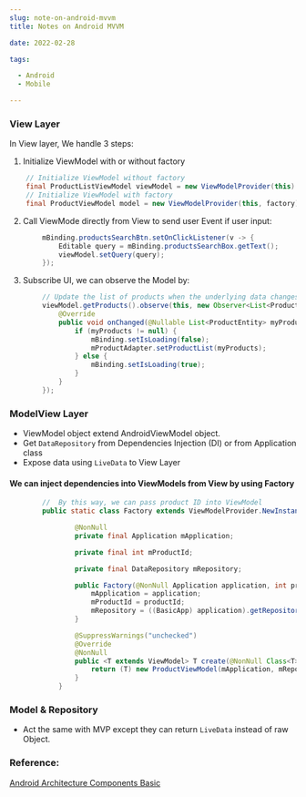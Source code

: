```yaml
--- 
slug: note-on-android-mvvm
title: Notes on Android MVVM

date: 2022-02-28

tags: 

  - Android
  - Mobile

--- 
```



### View Layer

In View layer, We handle 3 steps:
1. Initialize ViewModel with or without factory

```java
    // Initialize ViewModel without factory
    final ProductListViewModel viewModel = new ViewModelProvider(this).get(ProductListViewModel.class);
    // Initialize ViewModel with factory
    final ProductViewModel model = new ViewModelProvider(this, factory).get(ProductViewModel.class);
```

2. Call ViewMode directly from View to send user Event if user input:
```java
        mBinding.productsSearchBtn.setOnClickListener(v -> {
            Editable query = mBinding.productsSearchBox.getText();
            viewModel.setQuery(query);
        });
```

3. Subscribe UI, we can observe the Model by:
```java
        // Update the list of products when the underlying data changes.
        viewModel.getProducts().observe(this, new Observer<List<ProductEntity>>() {
            @Override
            public void onChanged(@Nullable List<ProductEntity> myProducts) {
                if (myProducts != null) {
                    mBinding.setIsLoading(false);
                    mProductAdapter.setProductList(myProducts);
                } else {
                    mBinding.setIsLoading(true);
                }
            }
        });
```

### ModelView Layer

* ViewModel object extend AndroidViewModel object.
* Get `DataRepository` from Dependencies Injection (DI) or from Application class
* Expose data using `LiveData` to View Layer

#### We can inject dependencies into ViewModels from View by using Factory
```java
        //  By this way, we can pass product ID into ViewModel
        public static class Factory extends ViewModelProvider.NewInstanceFactory {

                @NonNull
                private final Application mApplication;

                private final int mProductId;

                private final DataRepository mRepository;

                public Factory(@NonNull Application application, int productId) {
                    mApplication = application;
                    mProductId = productId;
                    mRepository = ((BasicApp) application).getRepository();
                }

                @SuppressWarnings("unchecked")
                @Override
                @NonNull
                public <T extends ViewModel> T create(@NonNull Class<T> modelClass) {
                    return (T) new ProductViewModel(mApplication, mRepository, mProductId);
                }
            }
```

### Model & Repository
* Act the same with MVP except they can return `LiveData` instead of raw Object.

### Reference:
[Android Architecture Components Basic](https://github.com/android/architecture-components-samples/tree/master/BasicSample)